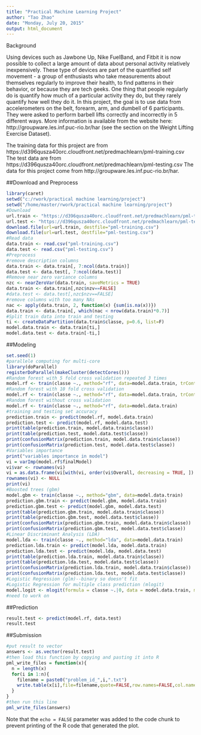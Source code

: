 ```yaml
---
title: "Practical Machine Learning Project"
author: "Tao Zhao"
date: "Monday, July 20, 2015"
output: html_document
---
```


Background

Using devices such as Jawbone Up, Nike FuelBand, and Fitbit it is now possible to collect a large amount of data about personal activity relatively inexpensively. These type of devices are part of the quantified self movement - a group of enthusiasts who take measurements about themselves regularly to improve their health, to find patterns in their behavior, or because they are tech geeks. One thing that people regularly do is quantify how much of a particular activity they do, but they rarely quantify how well they do it. In this project, the goal is to use data from accelerometers on the belt, forearm, arm, and dumbell of 6 participants. They were asked to perform barbell lifts correctly and incorrectly in 5 different ways. More information is available from the website here: http://groupware.les.inf.puc-rio.br/har (see the section on the Weight Lifting Exercise Dataset). 

The training data for this project are from https://d396qusza40orc.cloudfront.net/predmachlearn/pml-training.csv
The test data are from https://d396qusza40orc.cloudfront.net/predmachlearn/pml-testing.csv
The data for this project come from http://groupware.les.inf.puc-rio.br/har. 

##Download and Preprocess
```r
library(caret)
setwd("c:/rwork/practical machine learning/project")
setwd("/home/master/rwork/practical machine learning/project")
#Download
url.train <- "https://d396qusza40orc.cloudfront.net/predmachlearn/pml-training.csv"
url.test <- "https://d396qusza40orc.cloudfront.net/predmachlearn/pml-testing.csv"
download.file(url=url.train, destfile="pml-training.csv")
download.file(url=url.test, destfile="pml-testing.csv")
#Read data
data.train <- read.csv("pml-training.csv")
data.test <- read.csv("pml-testing.csv")
#Preprocess
#remove description columns
data.train <- data.train[, 7:ncol(data.train)]
data.test <- data.test[, 7:ncol(data.test)]
#Remove near zero variance columns
nzc <- nearZeroVar(data.train, saveMetrics = TRUE)
data.train <- data.train[,nzc$nzv==FALSE]
#data.test <- data.test[,nzc$nzv==FALSE]
#remove columns with too many NAs
nac <- apply(data.train, 2, function(x) {sum(is.na(x))})
data.train <- data.train[, which(nac < nrow(data.train)*0.7)]
#Split train data into train and testing
ti <- createDataPartition(data.train$classe, p=0.6, list=F)
model.data.train <- data.train[ti,]
model.data.test <- data.train[-ti,]
```

##Modeling

```r
set.seed(1)
#parallele computing for multi-core
library(doParallel)
registerDoParallel(makeCluster(detectCores()))
#Random forest with 5 fold cross validation repeated 3 times
model.rf <- train(classe ~., method="rf", data=model.data.train, trControl=trainControl(method="repeatedcv", number=5, repeats=3))
#Random forest with 10 fold cross validation
model.rf <- train(classe ~., method="rf", data=model.data.train, trControl=trainControl(method="cv", number=10))
#Random forest without cross validation
model.rf <- train(classe ~., method="rf", data=model.data.train)
#training and testing set accuracy
prediction.train <- predict(model.rf, model.data.train)
prediction.test <- predict(model.rf, model.data.test)
print(table(prediction.train, model.data.train$classe))
print(table(prediction.test, model.data.test$classe))
print(confusionMatrix(prediction.train, model.data.train$classe))
print(confusionMatrix(prediction.test, model.data.test$classe))
#Variables importance
print("variables importance in model")
vi = varImp(model.rf$finalModel)
vi$var <- rownames(vi)
vi = as.data.frame(vi[with(vi, order(vi$Overall, decreasing = TRUE, ])
rownames(vi) <- NULL
print(vi)
#Boosted trees (gbm)
model.gbm <- train(classe ~., method="gbm", data=model.data.train)
prediction.gbm.train <- predict(model.gbm, model.data.train)
prediction.gbm.test <- predict(model.gbm, model.data.test)
print(table(prediction.gbm.train, model.data.train$classe))
print(table(prediction.gbm.test, model.data.test$classe))
print(confusionMatrix(prediction.gbm.train, model.data.train$classe))
print(confusionMatrix(prediction.gbm.test, model.data.test$classe))
#Linear Discriminant Analysis (LDA) 
model.lda <- train(classe ~., method="lda", data=model.data.train)
prediction.lda.train <- predict(model.lda, model.data.train)
prediction.lda.test <- predict(model.lda, model.data.test)
print(table(prediction.lda.train, model.data.train$classe))
print(table(prediction.lda.test, model.data.test$classe))
print(confusionMatrix(prediction.lda.train, model.data.train$classe))
print(confusionMatrix(prediction.lda.test, model.data.test$classe))
#Logistic Regression (glm)--binary so doesn't fit
#Logistic Regression for multiple class prediction (mlogit)
model.logit <- mlogit(formula = classe ~.|0, data = model.data.train, method = "nr") 
#need to work on


```

##Prediction

```r
result.test <- predict(model.rf, data.test)
result.test
```

##Submission

```r
#put result to vector
answers <- as.vector(result.test)
#then load this function by copying and pasting it into R
pml_write_files = function(x){
  n = length(x)
  for(i in 1:n){
    filename = paste0("problem_id_",i,".txt")
    write.table(x[i],file=filename,quote=FALSE,row.names=FALSE,col.names=FALSE)
  }
}
#then run this line
pml_write_files(answers)
```

Note that the `echo = FALSE` parameter was added to the code chunk to prevent printing of the R code that generated the plot.
